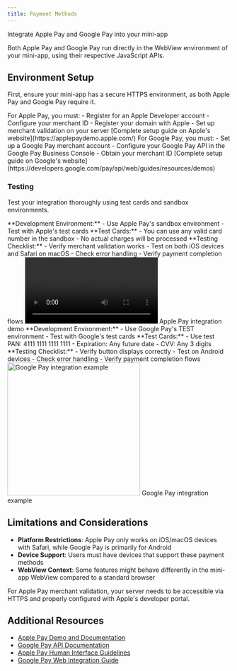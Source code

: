 ```yaml
---
title: Payment Methods
---
```


Integrate Apple Pay and Google Pay into your mini-app

<Note>
  Both Apple Pay and Google Pay run directly in the WebView environment of your
  mini-app, using their respective JavaScript APIs.
</Note>

## Environment Setup

First, ensure your mini-app has a secure HTTPS environment, as both Apple Pay and Google Pay require it.

<Tabs>
  <Tab title="Apple Pay">
    For Apple Pay, you must: - Register for an Apple Developer account -
    Configure your merchant ID - Register your domain with Apple - Set up
    merchant validation on your server [Complete setup guide on Apple's
    website](https://applepaydemo.apple.com/)
  </Tab>

  <Tab title="Google Pay">
    For Google Pay, you must: - Set up a Google Pay merchant account - Configure
    your Google Pay API in the Google Pay Business Console - Obtain your
    merchant ID [Complete setup guide on Google's
    website](https://developers.google.com/pay/api/web/guides/resources/demos)
  </Tab>
</Tabs>

### Testing

Test your integration thoroughly using test cards and sandbox environments.

<Tabs>
  <Tab title="Apple Pay">
    **Development Environment:** - Use Apple Pay's sandbox environment - Test
    with Apple's test cards **Test Cards:** - You can use any valid card number
    in the sandbox - No actual charges will be processed **Testing Checklist:**
    - Verify merchant validation works - Test on both iOS devices and Safari on
    macOS - Check error handling - Verify payment completion flows
    <video controls className="m-auto" width="300">
      <source
        src="/images/docs/mini-apps/commands/apple-pay.mp4"
        type="video/mp4"
      />
      Your browser does not support the video tag.
    </video>
    Apple Pay integration demo
  </Tab>

  <Tab title="Google Pay">
    **Development Environment:** - Use Google Pay's TEST environment - Test with
    Google's test cards **Test Cards:** - Use test PAN: 4111 1111 1111 1111 -
    Expiration: Any future date - CVV: Any 3 digits **Testing Checklist:** -
    Verify button displays correctly - Test on Android devices - Check error
    handling - Verify payment completion flows
    <img
      src="/images/docs/mini-apps/commands/google-pay-demo.jpg"
      alt="Google Pay integration example"
      className="m-auto block"
      width="300"
    />
    Google Pay integration example
  </Tab>
</Tabs>

## Limitations and Considerations

- **Platform Restrictions**: Apple Pay only works on iOS/macOS devices with Safari, while Google Pay is primarily for Android
- **Device Support**: Users must have devices that support these payment methods
- **WebView Context**: Some features might behave differently in the mini-app WebView compared to a standard browser

<Warning>
  For Apple Pay merchant validation, your server needs to be accessible via
  HTTPS and properly configured with Apple's developer portal.
</Warning>

## Additional Resources

- [Apple Pay Demo and Documentation](https://applepaydemo.apple.com/)
- [Google Pay API Documentation](https://developers.google.com/pay/api/web/guides/resources/demos)
- [Apple Pay Human Interface Guidelines](https://developer.apple.com/design/human-interface-guidelines/apple-pay/overview/)
- [Google Pay Web Integration Guide](https://developers.google.com/pay/api/web/guides/tutorial)
